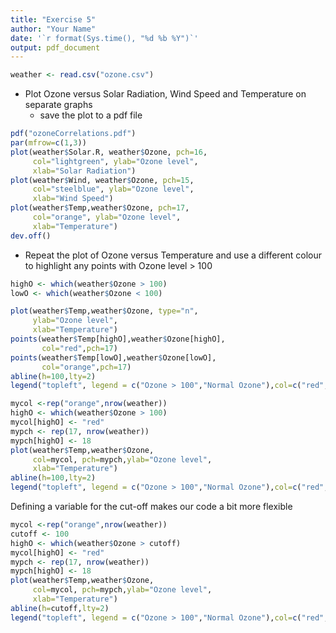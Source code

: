 ```yaml
---
title: "Exercise 5"
author: "Your Name"
date: '`r format(Sys.time(), "%d %b %Y")`'
output: pdf_document
---
```


```r
weather <- read.csv("ozone.csv")
```


+ Plot Ozone versus Solar Radiation, Wind Speed and Temperature on separate graphs
    - save the plot to a pdf file
    
```r
pdf("ozoneCorrelations.pdf")
par(mfrow=c(1,3))
plot(weather$Solar.R, weather$Ozone, pch=16,
     col="lightgreen", ylab="Ozone level",
     xlab="Solar Radiation")
plot(weather$Wind, weather$Ozone, pch=15, 
     col="steelblue", ylab="Ozone level", 
     xlab="Wind Speed")
plot(weather$Temp,weather$Ozone, pch=17,
     col="orange", ylab="Ozone level",
     xlab="Temperature")
dev.off()
```


+ Repeat the plot of Ozone versus Temperature and use a different colour to highlight any points with Ozone level > 100


```r
highO <- which(weather$Ozone > 100)
lowO <- which(weather$Ozone < 100)

plot(weather$Temp,weather$Ozone, type="n",
     ylab="Ozone level",
     xlab="Temperature")
points(weather$Temp[highO],weather$Ozone[highO],
       col="red",pch=17)
points(weather$Temp[lowO],weather$Ozone[lowO],
       col="orange",pch=17)
abline(h=100,lty=2)
legend("topleft", legend = c("Ozone > 100","Normal Ozone"),col=c("red","orange"),pch=17)
```

```r
mycol <-rep("orange",nrow(weather))
highO <- which(weather$Ozone > 100)
mycol[highO] <- "red"
mypch <- rep(17, nrow(weather))
mypch[highO] <- 18
plot(weather$Temp,weather$Ozone, 
     col=mycol, pch=mypch,ylab="Ozone level",
     xlab="Temperature")
abline(h=100,lty=2)
legend("topleft", legend = c("Ozone > 100","Normal Ozone"),col=c("red","orange"),pch=17)
```

Defining a variable for the cut-off makes our code a bit more flexible

```r
mycol <-rep("orange",nrow(weather))
cutoff <- 100
highO <- which(weather$Ozone > cutoff)
mycol[highO] <- "red"
mypch <- rep(17, nrow(weather))
mypch[highO] <- 18
plot(weather$Temp,weather$Ozone, 
     col=mycol, pch=mypch,ylab="Ozone level",
     xlab="Temperature")
abline(h=cutoff,lty=2)
legend("topleft", legend = c("Ozone > 100","Normal Ozone"),col=c("red","orange"),pch=17)
```


